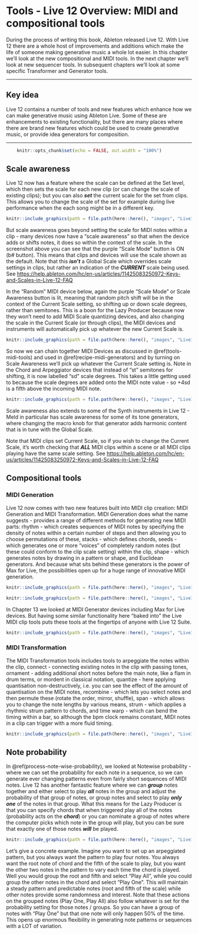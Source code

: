 # Tools - Live 12 Overview: MIDI and compositional tools {#tools-live12-overview}

During the process of writing this book, Ableton released Live 12. With Live 12 there are a whole host of improvements and additions which make the life of someone making generative music a whole lot easier. In this chapter we'll look at the new compositional and MIDI tools. In the next chapter we'll look at new sequencer tools. In subsequent chapters we'll look at some specific Transformer and Generator tools.

------------------------------------------------------------------------

## Key idea {.unnumbered}

Live 12 contains a number of tools and new features which enhance how we can make generative music using Ableton Live. Some of these are enhancements to existing functionality, but there are many places where there are brand new features which could be used to create generative music, or provide idea generators for composition.

------------------------------------------------------------------------

```r
    knitr::opts_chunk$set(echo = FALSE, out.width = "100%")
```

## Scale awareness

Live 12 now has a feature where the scale can be defined at the Set level, which then sets the scale for each new clip (or can change the scale of existing clips); but you can also ***set*** the current scale for the set from clips. This allows you to change the scale of the set for example during live performance when the each song might be in a different key.

```r
knitr::include_graphics(path = file.path(here::here(), "images", "Live12_Scale.png"))
```

But scale awareness goes beyond setting the scale for MIDI notes within a clip - many devices now have a "scale awareness" so that when the device adds or shifts notes, it does so within the context of the scale. In the screenshot above you can see that the purple "Scale Mode" button is ON (b# button). This means that clips and devices will use the scale shown as the default. Note that this ***isn't*** a Global Scale which overrides scale settings in clips, but rather an indication of the ***CURRENT*** scale being used. See <https://help.ableton.com/hc/en-us/articles/11425083250972-Keys-and-Scales-in-Live-12-FAQ>

In the "Random" MIDI device below, again the purple "Scale Mode" or Scale Awareness button is lit, meaning that random pitch shift will be in the context of the Current Scale setting, so shifting up or down scale degrees, rather than semitones. This is a boon for the Lazy Producer because now they won't need to add MIDI Scale quantizing devices, and also changing the scale in the Current Scale (or through clips), the MIDI devices and instruments will automatically pick up whatever the new Current Scale is.

```r
knitr::include_graphics(path = file.path(here::here(), "images", "Live12_Random_ScaleAware.png"))
```

So now we can chain together MIDI Devices as discussed in \@ref(tools-midi-tools) and used in \@ref(recipe-midi-generators) and by turning on Scale Awareness we'll pick up whatever the Current Scale setting is. Note in the Chord and Arpeggiator devices that instead of "st" semitones for shifting, it is now labelled "sd" scale degrees. This takes a little getting used to because the scale degrees are added onto the MIDI note value - so +4sd is a fifth above the incoming MIDI note.

```r
knitr::include_graphics(path = file.path(here::here(), "images", "Live12_ScaleAware_MIDI_Devices.png"))
```

Scale awareness also extends to some of the Synth instruments in Live 12 - Meld in particular has scale awareness for some of its tone generators, where changing the macro knob for that generator adds harmonic content that is in tune with the Global Scale.

Note that MIDI clips set Current Scale, so if you wish to change the Current Scale, it's worth checking that ***ALL*** MIDI clips within a scene or all MIDI clips playing have the same scale setting. See <https://help.ableton.com/hc/en-us/articles/11425083250972-Keys-and-Scales-in-Live-12-FAQ>

## Compositional tools

### MIDI Generation

Live 12 now comes with two new features built into MIDI clip creation: MIDI Generation and MIDI Transformation. MIDI Generation does what the name suggests - provides a range of different methods for generating new MIDI parts: rhythm - which creates sequences of MIDI notes by specifying the density of notes within a certain number of steps and then allowing you to choose permutations of these, stacks - which defines chords, seeds - which generates one or more "voices" of completely random notes (but these could conform to the clip scale setting) within the clip, shape - which generates notes by drawing in a pattern or shape, and Euclidean generators. And because what sits behind these generators is the power of Max for Live, the possibilities open up for a huge range of innovative MIDI generation.

```r
knitr::include_graphics(path = file.path(here::here(), "images", "Live12_MIDIGenerators.png"))
```

```r
knitr::include_graphics(path = file.path(here::here(), "images", "Live12_Max_MIDIGenerator.png"))
```

In Chapter 13 we looked at MIDI Generator devices including Max for Live devices. But having some similar functionality here "baked into" the Live MIDI clip tools puts these tools at the fingertips of anyone with Live 12 Suite.

```r
knitr::include_graphics(path = file.path(here::here(), "images", "Live12_Euclidean_Pattern.png"))
```

### MIDI Transformation

The MIDI Transformation tools includes tools to arpeggiate the notes within the clip, connect - connecting existing notes in the clip with passing tones, ornament - adding additional short notes before the main note, like a flam in drum terms, or mordent in classical notation, quantize - here applying quantisation non-destructively, i.e. you can see the effect of the amount of quantisation on the MIDI notes, recombine - which lets you select notes and then permute these (rotate the order, mirror, shuffle), span - which allows you to change the note lengths by various means, strum - which applies a rhythmic strum pattern to chords, and time warp - which can bend the timing within a bar, so although the bpm clock remains constant, MIDI notes in a clip can trigger with a more fluid timing.

```r
knitr::include_graphics(path = file.path(here::here(), "images", "Live12_MIDI_Transformers.png"))
```

## Note probability

In \@ref(process-note-wise-probability), we looked at Notewise probability - where we can set the probability for each note in a sequence, so we can generate ever changing patterns even from fairly short sequences of MIDI notes. Live 12 has another fantastic feature where we can ***group*** notes together and either select to play ***all*** notes in the group and adjust the probability of that group of notes, or group notes and select to play ***only one*** of the notes in that group. What this means for the Lazy Producer is that you can specify chords that when triggered play all of the notes (probability acts on the ***chord***) or you can nominate a group of notes where the computer picks which note in the group will play, but you can be sure that exactly one of those notes ***will*** be played.

```r
knitr::include_graphics(path = file.path(here::here(), "images", "Live12_GroupNotes.png"))
```

Let's give a concrete example. Imagine you want to set up an arpeggiated pattern, but you always want the pattern to play four notes. You always want the root note of chord and the fifth of the scale to play, but you want the other two notes in the pattern to vary each time the chord is played. Well you would group the root and fifth and select "Play All", while you could group the other notes in the chord and select "Play One". This will maintain a steady pattern and predictable notes (root and fifth of the scale) while other notes provide some randomness and interest. Note that these actions on the grouped notes (Play One, Play All) also follow whatever is set for the probability setting for those notes / groups. So you can have a group of notes with "Play One" but that one note will only happen 50% of the time. This opens up enormous flexibility in generating note patterns or sequences with a LOT of variation.
